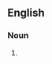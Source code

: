 ==English==

===Noun===
{{en-noun|head=[[periodical]] [[comet]]}}

#{{alternative form of|periodic comet|lang=en}}